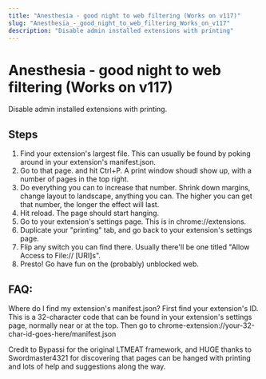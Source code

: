 ```yaml
---
title: "Anesthesia - good night to web filtering (Works on v117)"
slug: "Anesthesia_-_good_night_to_web_filtering_Works_on_v117"
description: "Disable admin installed extensions with printing"
---
```


# Anesthesia - good night to web filtering (Works on v117)
Disable admin installed extensions with printing.

## Steps
1. Find your extension's largest file. This can usually be found by poking around in your extension's manifest.json.
2. Go to that page. and hit Ctrl+P. A print window shoudl show up, with a number of pages in the top right.
3. Do everything you can to increase that number. Shrink down margins, change layout to landscape, anything you can. The higher you can get that number, the longer the effect will last.
4. Hit reload. The page should start hanging.
5. Go to your extension's settings page. This is in chrome://extensions.
6. Duplicate your "printing" tab, and go back to your extension's settings page.
7. Flip any switch you can find there. Usually there'll be one titled "Allow Access to File:// [URI]s".
8. Presto! Go have fun on the (probably) unblocked web.

## FAQ:
Where do I find my extension's manifest.json?
First find your extension's ID. This is a 32-character code that can be found in your extension's settings page, normally near or at the top. Then go to chrome-extension://your-32-char-id-goes-here/manifest.json

Credit to Bypassi for the original LTMEAT framework, and HUGE thanks to Swordmaster4321 for discovering that pages can be hanged with printing and lots of help and suggestions along the way. 
